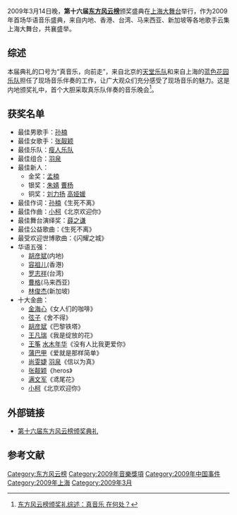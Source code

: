 {{primarysources|time=2010-07-06T06:38:47+00:00}}
{{refimprove|time=2010-07-06T06:38:47+00:00}}
2009年3月14日晚，'''第十六届[[东方风云榜|东方风云榜]]'''颁奖盛典在[[上海体育馆|上海大舞台]]举行，作为2009年首场华语音乐盛典，来自内地、香港、台湾、马来西亚、新加坡等各地歌手云集上海大舞台，共襄盛举。
==综述==
本届典礼的口号为“真音乐，向前走”，来自北京的[[天堂乐队|天堂乐队]]和来自上海的[[蓝色花园乐队|蓝色花园乐队]]担任了现场音乐伴奏的工作，让广大观众们充分感受了现场音乐的魅力。这是内地颁奖礼中，首个大胆采取真乐队伴奏的音乐晚会<ref>[http://ent.sina.com.cn/y/m/2009-03-14/22442420779.shtml 东方风云榜颁奖礼综述：真音乐 在何处？]</ref>。
==获奖名单==
*最佳男歌手：[[孙楠|孙楠]]
*最佳女歌手：[[张靓颖|张靓颖]]
*最佳乐队：[[瘦人乐队|瘦人乐队]]
*最佳组合：[[羽泉|羽泉]]
*最佳新人：
**金奖：[[孟楠|孟楠]]
**银奖：[[朱婧|朱婧]] [[曹杨|曹杨]]
**铜奖：[[刘力扬|刘力扬]] [[高娅媛|高娅媛]]
*最佳作词：[[孙楠|孙楠]]《生死不离》
*最佳作曲：[[小柯|小柯]]《北京欢迎你》
*最佳舞台演绎奖：[[薛之谦|薛之谦]]
*最佳公益歌曲：《生死不离》
*最受欢迎世博歌曲：《闪耀之城》
*华语五强： 
**[[胡彦斌|胡彦斌]](内地)
**[[容祖儿|容祖儿]](香港)
**[[罗志祥|罗志祥]](台湾)
**[[曹格|曹格]](马来西亚)
**[[林俊杰|林俊杰]](新加坡)
*十大金曲：
**[[金海心|金海心]]《女人们的咖啡》
**[[張弦子|弦子]]《舍不得》
**[[胡彦斌|胡彦斌]]《巴黎铁塔》
**[[王凡瑞|王凡瑞]]《我是绽放的花》
**[[王筝|王筝]] [[水木年华|水木年华]]《没有人比我更爱你》
**[[蒲巴甲|蒲巴甲]]《爱就是那样简单》
**[[尚雯婕|尚雯婕]] [[羽泉|羽泉]]《信以为真》
**[[张靓颖|张靓颖]]《heros》
**[[满文军|满文军]]《鸢尾花》
**[[小柯|小柯]]《北京欢迎你》

==外部链接==
* [http://ent.sina.com.cn/y/16thdfmusic/index.shtml 第十六届东方风云榜颁奖典礼]

==参考文献==
<div class="references-small">
<references />
</div>
{{东方风云榜}}
[[Category:东方风云榜|Category:东方风云榜]]
[[Category:2009年音樂獎項|Category:2009年音樂獎項]]
[[Category:2009年中国事件|Category:2009年中国事件]]
[[Category:2009年上海|Category:2009年上海]]
[[Category:2009年3月|Category:2009年3月]]